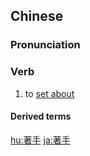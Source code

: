 {{also|着手}}
==Chinese==
{{zh-forms|s=着手}}

===Pronunciation===
{{zh-pron
|m=zhuóshǒu
|c=zoek6 sau2
|mn=qz,tw,xm:tio̍k-chhiú/zz:chia̍k-chhiú
|cat=v
}}

===Verb===
{{zh-verb}}

# to [[set about]] {{gloss|doing something}}

====Derived terms====
{{zh-der|著手成春/着手成春}}

{{zh-cat|Intermediate}}

[[hu:著手]]
[[ja:著手]]